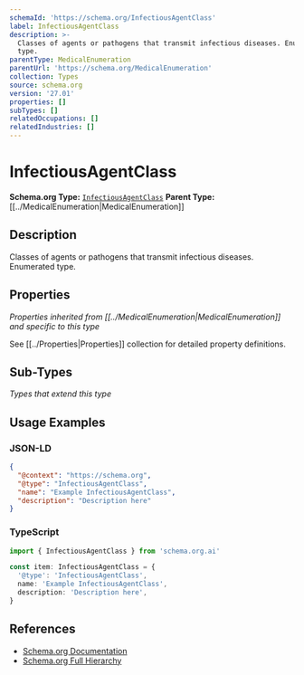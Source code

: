 ```yaml
---
schemaId: 'https://schema.org/InfectiousAgentClass'
label: InfectiousAgentClass
description: >-
  Classes of agents or pathogens that transmit infectious diseases. Enumerated
  type.
parentType: MedicalEnumeration
parentUrl: 'https://schema.org/MedicalEnumeration'
collection: Types
source: schema.org
version: '27.01'
properties: []
subTypes: []
relatedOccupations: []
relatedIndustries: []
---
```

# InfectiousAgentClass

**Schema.org Type:** [`InfectiousAgentClass`](https://schema.org/InfectiousAgentClass)
**Parent Type:** [[../MedicalEnumeration|MedicalEnumeration]]

## Description

Classes of agents or pathogens that transmit infectious diseases. Enumerated type.

## Properties

*Properties inherited from [[../MedicalEnumeration|MedicalEnumeration]] and specific to this type*

See [[../Properties|Properties]] collection for detailed property definitions.

## Sub-Types

*Types that extend this type*

## Usage Examples

### JSON-LD

```json
{
  "@context": "https://schema.org",
  "@type": "InfectiousAgentClass",
  "name": "Example InfectiousAgentClass",
  "description": "Description here"
}
```

### TypeScript

```typescript
import { InfectiousAgentClass } from 'schema.org.ai'

const item: InfectiousAgentClass = {
  '@type': 'InfectiousAgentClass',
  name: 'Example InfectiousAgentClass',
  description: 'Description here',
}
```

## References

- [Schema.org Documentation](https://schema.org/InfectiousAgentClass)
- [Schema.org Full Hierarchy](https://schema.org/docs/full.html)
